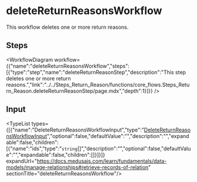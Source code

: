 
# deleteReturnReasonsWorkflow

This workflow deletes one or more return reasons.

## Steps

<WorkflowDiagram workflow={{"name":"deleteReturnReasonsWorkflow","steps":[{"type":"step","name":"deleteReturnReasonStep","description":"This step deletes one or more return reasons.","link":"../../Steps_Return_Reason/functions/core_flows.Steps_Return_Reason.deleteReturnReasonStep/page.mdx","depth":1}]}} />

## Input

<TypeList types={[{"name":"DeleteReturnReasonsWorkflowInput","type":"[DeleteReturnReasonsWorkflowInput](../../types/core_flows.DeleteReturnReasonsWorkflowInput/page.mdx)","optional":false,"defaultValue":"","description":"","expandable":false,"children":[{"name":"ids","type":"`string`[]","description":"","optional":false,"defaultValue":"","expandable":false,"children":[]}]}]} expandUrl="https://docs.medusajs.com/learn/fundamentals/data-models/manage-relationships#retrieve-records-of-relation" sectionTitle="deleteReturnReasonsWorkflow"/>
